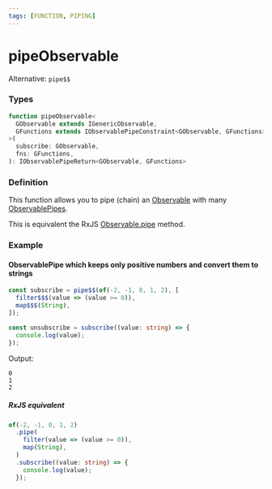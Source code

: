 ```yaml
---
tags: [FUNCTION, PIPING]
---
```


# pipeObservable

Alternative: `pipe$$`

### Types

```ts
function pipeObservable<
  GObservable extends IGenericObservable,
  GFunctions extends IObservablePipeConstraint<GObservable, GFunctions>
>(
  subscribe: GObservable,
  fns: GFunctions,
): IObservablePipeReturn<GObservable, GFunctions>
```

### Definition

This function allows you to pipe (chain) an [Observable](/docs/reference/observable/)
with many [ObservablePipes](/docs/reference/observable-pipe/).

This is equivalent the RxJS [Observable.pipe](https://rxjs-dev.firebaseapp.com/api/index/class/Observable#pipe) method.

### Example

#### ObservablePipe which keeps only positive numbers and convert them to strings

```ts
const subscribe = pipe$$(of(-2, -1, 0, 1, 2), [
  filter$$$(value => (value >= 0)),
  map$$$(String),
]);

const unsubscribe = subscribe((value: string) => {
  console.log(value);
});
```

Output:

```text
0
1
2
```

##### RxJS equivalent

```ts
of(-2, -1, 0, 1, 2)
  .pipe(
    filter(value => (value >= 0)),
    map(String),
  )
  .subscribe((value: string) => {
    console.log(value);
  });
```
